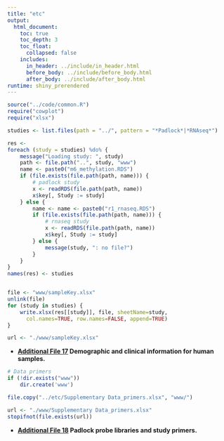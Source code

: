 ```yaml
---
title: "etc"
output:
  html_document:
    toc: true
    toc_depth: 3
    toc_float: 
      collapsed: false
    includes:
      in_header: ../include/in_header.html
      before_body: ../include/before_body.html
      after_body: ../include/after_body.html
runtime: shiny_prerendered
---
```

<!-- # (c)  Juozas Gordevičius -->

```r
source("../code/common.R")
require("cowplot")
require("xlsx")
```

```r
studies <- list.files(path = "../", pattern = "*Padlock*|*RNAseq*")

res <-
foreach (study = studies) %do% {
	message("Loading study: ", study)
	path <- file.path("..", study, "www")
	name <- paste0("m6_methylation.RDS")
	if (file.exists(file.path(path, name))) {
		# padlock study
		x <- readRDS(file.path(path, name))
		x$key[, Study := study]
	} else {
		name <- name <- paste0("r1_rnaseq.RDS")
		if (file.exists(file.path(path, name))) {
			# rnaseq study
			x <- readRDS(file.path(path, name))
			x$key[, Study := study]
		} else {
			message(study, ": no file?")
		}
	}
}
names(res) <- studies


file <- "www/sampleKey.xlsx"
unlink(file)
for (study in studies) {
	write.xlsx(res[[study]], file, sheetName=study, 
	  col.names=TRUE, row.names=FALSE, append=TRUE)
}

url <- "./www/sampleKey.xlsx"
```

- **[Additional File 17](`r url`) Demographic and clinical information for human samples.**

<!--  -->

```r
# Data primers
if (!dir.exists("www")) 
	dir.create('www')

file.copy("../etc/Supplementary Data_primers.xlsx", "www/")
```


```r
url <- "./www/Supplementary Data_primers.xlsx"
stopifnot(file.exists(url))
```

- **[Additional File 18](`r url`) Padlock probe libraries and study primers.**














